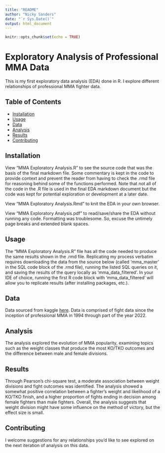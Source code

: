 ---
title: "README"
author: "Nicky Sanders"
date: "`r Sys.Date()`"
output: html_document
---

```{r setup, include=FALSE}
knitr::opts_chunk$set(echo = TRUE)
```

# Exploratory Analysis of Professional MMA Data

This is my first exploratory data analysis (EDA) done in R. I explore different relationships of professional MMA fighter data.

## Table of Contents

- [Installation](#installation)
- [Usage](#usage)
- [Data](#data)
- [Analysis](#analysis)
- [Results](#results)
- [Contributing](#contributing)

## Installation

View "MMA Exploratory Analysis.R" to see the source code that was the basis of the final markdown file. Some commentary is kept in the code to provide context and prevent the reader from having to check the .rmd file for reasoning behind some of the functions performed. Note that not all of the code in the .R file is used in the final EDA markdown document but the code was kept for potential exploration or development at a later date.

View "MMA Exploratory Analysis.Rmd" to knit the EDA in your own browser. 

View "MMA Exploratory Analysis.pdf" to read/save/share the EDA without running any code. Formatting was troublesome. So, excuse the untimely page breaks and extended blank spaces.



## Usage

The "MMA Exploratory Analysis.R" file has all the code needed to produce the same results shown in the .rmd file. Replicating my process verbatim requires downloading the data from the source below (called 'mma_master' in the SQL code block of the .rmd file), running the listed SQL queries on it, and saving the results of the query locally as 'mma_data_filtered'. In your IDE of choice, running the first R code block with 'mma_data_filtered' will allow you to replicate results (after installing packages, etc.).

## Data

Data sourced from kaggle [here](https://www.kaggle.com/datasets/danmcinerney/mma-differentials-and-elo).
Data is comprised of fight data since the inception of professional MMA in 1994 through part of the year 2022. 

## Analysis

The analysis explored the evolution of MMA popularity, examining topics such as the weight classes that produce the most KO/TKO outcomes and the difference between male and female divisions. 

## Results

Through Pearson's chi-square test, a moderate association between weight divisions and fight outcomes was identified. The analysis showed a somewhat positive correlation between a fighter's weight and likelihood of a KO/TKO finish, and a higher proportion of fights ending in decision among female fighters than male fighters. Overall, the analysis suggests that weight division might have some influence on the method of victory, but the effect size is small.

## Contributing

I welcome suggestions for any relationships you'd like to see explored on the next iteration of analysis on this data.
